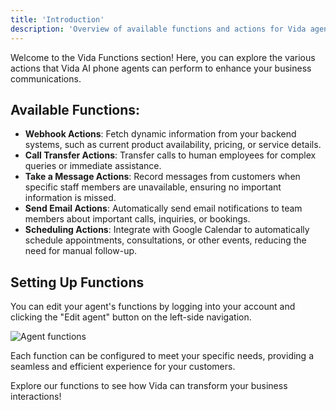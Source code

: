 ```yaml
---
title: 'Introduction'
description: 'Overview of available functions and actions for Vida agents.'
---
```


Welcome to the Vida Functions section! Here, you can explore the various actions that Vida AI phone agents can perform to enhance your business communications.

## Available Functions:
- **Webhook Actions**: Fetch dynamic information from your backend systems, such as current product availability, pricing, or service details.
- **Call Transfer Actions**: Transfer calls to human employees for complex queries or immediate assistance.
- **Take a Message Actions**: Record messages from customers when specific staff members are unavailable, ensuring no important information is missed.
- **Send Email Actions**: Automatically send email notifications to team members about important calls, inquiries, or bookings.
- **Scheduling Actions**: Integrate with Google Calendar to automatically schedule appointments, consultations, or other events, reducing the need for manual follow-up.

## Setting Up Functions

You can edit your agent's functions by logging into your account and clicking the "Edit agent" button on the left-side navigation.

![Agent functions](https://vidapublic.s3.us-east-2.amazonaws.com/vida-edit-agent-functions.png "Agent functions")

Each function can be configured to meet your specific needs, providing a seamless and efficient experience for your customers.

Explore our functions to see how Vida can transform your business interactions!
